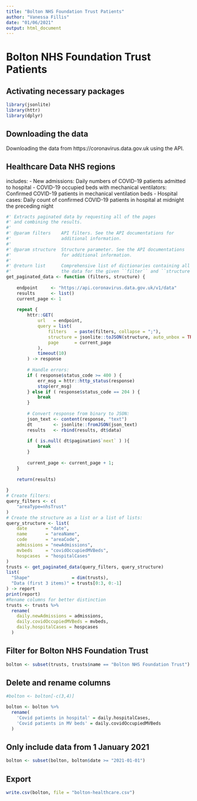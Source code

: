 ```yaml
---
title: "Bolton NHS Foundation Trust Patients"
author: "Vanessa Fillis"
date: "01/06/2021"
output: html_document
---
```


# Bolton NHS Foundation Trust Patients

## Activating necessary packages 

```r
library(jsonlite)
library(httr)
library(dplyr)
```

## Downloading the data 

Downloading the data from https://coronavirus.data.gov.uk using the API. 

## Healthcare Data NHS regions

includes:
- New admissions: Daily numbers of COVID-19 patients admitted to hospital
- COVID-19 occupied beds with mechanical ventilators: Confirmed COVID-19 patients in mechanical ventilation beds
- Hospital cases: Daily count of confirmed COVID-19 patients in hospital at midnight the preceding night

```r
#' Extracts paginated data by requesting all of the pages
#' and combining the results.
#'
#' @param filters    API filters. See the API documentations for 
#'                   additional information.
#'                   
#' @param structure  Structure parameter. See the API documentations 
#'                   for additional information.
#'                   
#' @return list      Comprehensive list of dictionaries containing all 
#'                   the data for the given ``filter`` and ``structure`.`
get_paginated_data <- function (filters, structure) {
  
    endpoint     <- "https://api.coronavirus.data.gov.uk/v1/data"
    results      <- list()
    current_page <- 1
    
    repeat {
        httr::GET(
            url   = endpoint,
            query = list(
                filters   = paste(filters, collapse = ";"),
                structure = jsonlite::toJSON(structure, auto_unbox = TRUE),
                page      = current_page
            ),
            timeout(10)
        ) -> response
        
        # Handle errors:
        if ( response$status_code >= 400 ) {
            err_msg = httr::http_status(response)
            stop(err_msg)
        } else if ( response$status_code == 204 ) {
            break
        }
        
        # Convert response from binary to JSON:
        json_text <- content(response, "text")
        dt        <- jsonlite::fromJSON(json_text)
        results   <- rbind(results, dt$data)
        
        if ( is.null( dt$pagination$`next` ) ){
            break
        }
    
        current_page <- current_page + 1;
    }
    
    return(results)
    
}
# Create filters:
query_filters <- c(
    "areaType=nhsTrust"
)
# Create the structure as a list or a list of lists:
query_structure <- list(
    date       = "date", 
    name       = "areaName", 
    code       = "areaCode", 
    admissions = "newAdmissions",
    mvbeds     = "covidOccupiedMVBeds",
    hospcases  = "hospitalCases"
)
trusts <- get_paginated_data(query_filters, query_structure)
list(
  "Shape"                = dim(trusts),
  "Data (first 3 items)" = trusts[0:3, 0:-1]
) -> report
print(report)
#Rename columns for better distinction
trusts <- trusts %>%
  rename(
    daily.newAdmissions = admissions,
    daily.covidOccupiedMVBeds = mvbeds,
    daily.hospitalCases = hospcases
  )
```

## Filter for Bolton NHS Foundation Trust

```r
bolton <- subset(trusts, trusts$name == "Bolton NHS Foundation Trust")
```

## Delete and rename columns 

```r
#bolton <- bolton[-c(3,4)]

bolton <- bolton %>%
  rename(
    'Covid patients in hospital' = daily.hospitalCases,
    'Covid patients in MV beds' = daily.covidOccupiedMVBeds
  )
```

## Only include data from 1 January 2021

```r
bolton <- subset(bolton, bolton$date >= "2021-01-01")
```


## Export

```r
write.csv(bolton, file = "bolton-healthcare.csv")
```

